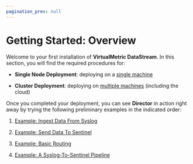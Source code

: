 ```yaml
---
pagination_prev: null
---
```


# Getting Started: Overview

Welcome to your first installation of **VirtualMetric DataStream**. In this section, you will find the required procedures for:

* **Single Node Deployment**: deploying on a [single machine](/docs/getting-started/single-node-deployment.mdx)

* **Cluster Deployment**: deploying on [multiple machines](/docs/getting-started/cluster-deployment.mdx) (including the cloud)

Once you completed your deployment, you can see **Director** in action right away by trying the following preliminary examples in the indicated order:

1. [Example: Ingest Data From Syslog](/docs/getting-started/example-device.mdx)

2. [Example: Send Data To Sentinel](/docs/getting-started/example-target.mdx)

3. [Example: Basic Routing](/docs/getting-started/example-route.mdx)

4. [Example: A Syslog-To-Sentinel Pipeline](/docs/getting-started/example-pipeline.mdx)
